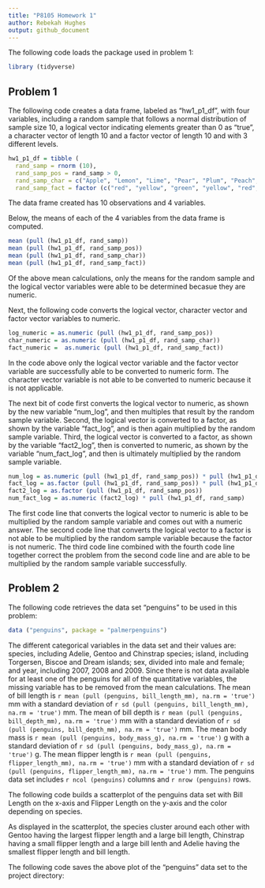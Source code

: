 ```yaml
---
title: "P8105 Homework 1"
author: Rebekah Hughes
output: github_document
---
```


The following code loads the package used in problem 1:

```r
library (tidyverse)
```


## Problem 1

The following code creates a data frame, labeled as "hw1_p1_df", with four variables, including a random sample that follows a normal distribution of sample size 10, a logical vector indicating elements greater than 0 as "true", a character vector of length 10 and a factor vector of length 10 and with 3 different levels.

```r
hw1_p1_df = tibble (
  rand_samp = rnorm (10),
  rand_samp_pos = rand_samp > 0,
  rand_samp_char = c("Apple", "Lemon", "Lime", "Pear", "Plum", "Peach", "Berry", "Cherry", "Mango", "Melon"),
  rand_samp_fact = factor (c("red", "yellow", "green", "yellow", "red", "red", "red", "red", "yellow", "green")))
```

The data frame created has 10 observations and 4 variables.

Below, the means of each of the 4 variables from the data frame is computed.

```r
mean (pull (hw1_p1_df, rand_samp))
mean (pull (hw1_p1_df, rand_samp_pos))
mean (pull (hw1_p1_df, rand_samp_char))
mean (pull (hw1_p1_df, rand_samp_fact))
```

Of the above mean calculations, only the means for the random sample and the logical vector variables were able to be determined becasue they are numeric.

Next, the following code converts the logical vector, character vector and factor vector variables to numeric.

```r
log_numeric = as.numeric (pull (hw1_p1_df, rand_samp_pos))
char_numeric = as.numeric (pull (hw1_p1_df, rand_samp_char))
fact_numeric =  as.numeric (pull (hw1_p1_df, rand_samp_fact))
```

In the code above only the logical vector variable and the factor vector variable are successfully able to be converted to numeric form. The character vector variable is not able to be converted to numeric because it is not applicable.

The next bit of code first converts the logical vector to numeric, as shown by the new variable "num_log", and then multiples that result by the random sample variable. Second, the logical vector is converted to a factor, as shown by the variable "fact_log", and is then again multiplied by the random sample variable. Third, the logical vector is converted to a factor, as shown by the variable "fact2_log", then is converted to numeric, as shown by the variable "num_fact_log", and then is ultimately multiplied by the random sample variable.

```r
num_log = as.numeric (pull (hw1_p1_df, rand_samp_pos)) * pull (hw1_p1_df, rand_samp)
fact_log = as.factor (pull (hw1_p1_df, rand_samp_pos)) * pull (hw1_p1_df, rand_samp)
fact2_log = as.factor (pull (hw1_p1_df, rand_samp_pos))
num_fact_log = as.numeric (fact2_log) * pull (hw1_p1_df, rand_samp)
```

The first code line that converts the logical vector to numeric is able to be multiplied by the random sample variable and comes out with a numeric answer. The second code line that converts the logical vector to a factor is not able to be multiplied by the random sample variable because the factor is not numeric. The third code line combined with the fourth code line together correct the problem from the second code line and are able to be multiplied by the random sample variable successfully.

## Problem 2

The following code retrieves the data set "penguins" to be used in this problem:

```r
data ("penguins", package = "palmerpenguins")
```

The different categorical variables in the data set and their values are: species, including Adelie, Gentoo and Chinstrap species; island, including Torgersen, Biscoe and Dream islands; sex, divided into male and female; and year, including 2007, 2008 and 2009. Since there is not data available for at least one of the penguins for all of the quantitative variables, the missing variable has to be removed from the mean calculations. The mean of bill length is `r mean (pull (penguins, bill_length_mm), na.rm = 'true')` mm with a standard deviation of `r sd (pull (penguins, bill_length_mm), na.rm = 'true')` mm. The mean of bill depth is `r mean (pull (penguins, bill_depth_mm), na.rm = 'true')` mm with a standard deviation of `r sd (pull (penguins, bill_depth_mm), na.rm = 'true')` mm. The mean body mass is `r mean (pull (penguins, body_mass_g), na.rm = 'true')` g with a standard deviation of `r sd (pull (penguins, body_mass_g), na.rm = 'true')` g. The mean flipper length is `r mean (pull (penguins, flipper_length_mm), na.rm = 'true')` mm with a standard deviation of `r sd (pull (penguins, flipper_length_mm), na.rm = 'true')` mm. The penguins data set includes `r ncol (penguins)` columns and `r nrow (penguins)` rows.

The following code builds a scatterplot of the penguins data set with Bill Length on the x-axis and Flipper Length on the y-axis and the color depending on species.


                       
As displayed in the scatterplot, the species cluster around each other with Gentoo having the largest flipper length and a large bill length, Chinstrap having a small flipper length and a large bill lenth and Adelie having the smallest flipper length and bill length.

The following code saves the above plot of the "penguins" data set to the project directory:

